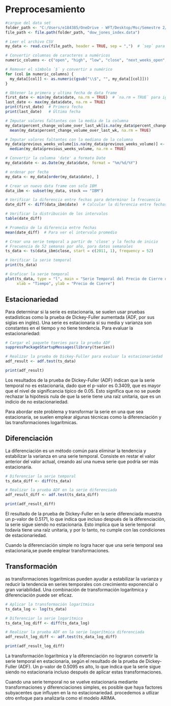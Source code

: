# Preprocesamiento


```r
#cargue del data set
folder_path <- "C:/Users/e184385/OneDrive - WFT/Desktop/Msc/Semestre 2/Analisis de series de tiempo/DJI"
file_path <- file.path(folder_path, "dow_jones_index.data")

# Leer el archivo CSV
my_data <- read.csv(file_path, header = TRUE, sep = ",")  # `sep` para indicar que es CSV

# Convertir columnas de caracteres a numéricos
numeric_columns <- c("open", "high", "low", "close", "next_weeks_open", "next_weeks_close")  # Las columnas que contienen precios

# Remover el símbolo `$` y convertir a numérico
for (col in numeric_columns) {
  my_data[[col]] <- as.numeric(gsub("\\$", "", my_data[[col]]))
}

# Obtener la primera y ultima fecha de data frame
first_date <- min(my_data$date, na.rm = TRUE)  # `na.rm = TRUE` para ignorar NA
last_date <- max(my_data$date, na.rm = TRUE)
print(first_date)  # Primera fecha
print(last_date)   # Última fecha

# Imputar valores faltantes con la media de la columna
my_data$percent_change_volume_over_last_wk[is.na(my_data$percent_change_volume_over_last_wk)] <- 
  mean(my_data$percent_change_volume_over_last_wk, na.rm = TRUE)

# Imputar valores faltantes con la mediana de la columna
my_data$previous_weeks_volume[is.na(my_data$previous_weeks_volume)] <- 
  median(my_data$previous_weeks_volume, na.rm = TRUE)

# Convertir la columna 'date' a formato Date
my_data$date <- as.Date(my_data$date, format = "%m/%d/%Y")

# ordenar por fecha
my_data <- my_data[order(my_data$date), ] 

# Crear un nuevo data frame con solo IBM
data_ibm <- subset(my_data, stock == "IBM")

# Verificar la diferencia entre fechas para determinar la frecuencia
date_diff <- diff(data_ibm$date)  # Calcular la diferencia entre fechas

# Verificar la distribución de los intervalos
table(date_diff)

# Promedio de la diferencia entre fechas
mean(date_diff)  # Para ver el intervalo promedio

# Crear una serie temporal a partir de 'close' y la fecha de inicio
# Frecuencia de 52 semanas por año, para datos semanales
ts_data <- ts(data_ibm$close, start = c(2011, 1), frequency = 52)

# Verificar la serie temporal
print(ts_data)

# Graficar la serie temporal
plot(ts_data, type = "l", main = "Serie Temporal del Precio de Cierre de IBM", 
     xlab = "Tiempo", ylab = "Precio de Cierre")

```



## Estacionariedad

Para determinar si la serie es estacionaria, se suelen usar pruebas
estadísticas como la prueba de Dickey-Fuller aumentada (ADF, por sus
siglas en inglés). Una serie es estacionaria si su media y varianza son
constantes en el tiempo y no tiene tendencia. Para evaluar la
estacionariedad:

```r
# Cargar el paquete tseries para la prueba ADF
suppressPackageStartupMessages(library(tseries))

# Realizar la prueba de Dickey-Fuller para evaluar la estacionariedad
adf_result <- adf.test(ts_data)

print(adf_result)

```

Los resultados de la prueba de Dickey-Fuller (ADF) indican que la serie
temporal no es estacionaria, dado que el p-valor es 0.3409, que es mayor
que el nivel de significancia típico de 0.05. Esto significa que no se
puede rechazar la hipótesis nula de que la serie tiene una raíz
unitaria, que es un indicio de no estacionariedad.

Para abordar este problema y transformar la serie en una que sea
estacionaria, se suelen emplear algunas técnicas como la diferenciación
y las transformaciones logarítmicas.

## Diferenciación

La diferenciación es un método común para eliminar la tendencia y
estabilizar la varianza en una serie temporal. Consiste en restar el
valor anterior del valor actual, creando así una nueva serie que podría
ser más estacionaria.

```r
# Diferenciar la serie temporal
ts_data_diff <- diff(ts_data)

# Realizar la prueba ADF en la serie diferenciada
adf_result_diff <- adf.test(ts_data_diff)

print(adf_result_diff)

```

El resultado de la prueba de Dickey-Fuller en la serie diferenciada
muestra un p-valor de 0.5171, lo que indica que incluso después de la
diferenciación, la serie sigue siendo no estacionaria. Esto implica que
la serie temporal todavía tiene una raíz unitaria, y por lo tanto, no
cumple con las condiciones de estacionariedad.

Cuando la diferenciación simple no logra hacer que una serie temporal
sea estacionaria,se puede emplear transformaciones.

## Transformación

as transformaciones logarítmicas pueden ayudar a estabilizar la varianza
y reducir la tendencia en series temporales con crecimiento exponencial
o gran variabilidad. Una combinación de transformación logarítmica y
diferenciación puede ser eficaz.

```r
# Aplicar la transformación logarítmica
ts_data_log <- log(ts_data)

# Diferenciar la serie logarítmica
ts_data_log_diff <- diff(ts_data_log)

# Realizar la prueba ADF en la serie logarítmica diferenciada
adf_result_log_diff <- adf.test(ts_data_log_diff)

print(adf_result_log_diff)

```

La transformación logarítmica y la diferenciación no lograron convertir
la serie temporal en estacionaria, según el resultado de la prueba de
Dickey-Fuller (ADF). Un p-valor de 0.5095 es alto, lo que indica que la
serie sigue siendo no estacionaria incluso después de aplicar estas
transformaciones.

Cuando una serie temporal no se vuelve estacionaria mediante
transformaciones y diferenciaciones simples, es posible que haya
factores subyacentes que influyen en la no estacionariedad. procedemos a
utlizar otro enfoque para analizarla como el modelo ARIMA.






